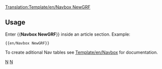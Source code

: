<noinclude>[[Translation:Template/en/Navbox NewGRF]]</noinclude>{{en/Navbox|navbar = off
|state = off

|name  = NewGRF
|group1 = NewGRF
|list1  = {{nowrap begin}} [[Main/en/NewGRF|General Documentation]] <!--[[Main/en/NewGRF]]
                 -->{{en/·w}} [[Main/en/NewGRF Features|Features]] <!--
                 -->{{en/·w}} [[Main/en/NewGRF TODO|ToDo list]] <!--
                 -->{{en/·w}} [[Main/en/NewGRF|Settings]] <!--
                 -->{{en/·w}} [[Main/en/NewGRF List|List of working NewGRF]] <!--
                 -->{{en/·w}} [[Main/en/NewGRF Sets|List of NewGRF Sets]]<!--
                 -->{{en/·w}} [[Main/en/NewGRF FAQ|FAQ]] {{nowrap end}}
}}
<noinclude>
==Usage==
Enter <nowiki>{{</nowiki>'''Navbox NewGRF'''<nowiki>}}</nowiki> inside an article section. Example:
<pre>{{en/Navbox NewGRF}}</pre>

To create aditional Nav tables see [[Template/en/Navbox]] for documentation.
[[Category:en/Templates|N]][[Category:en/Navigation|N]]
</noinclude>